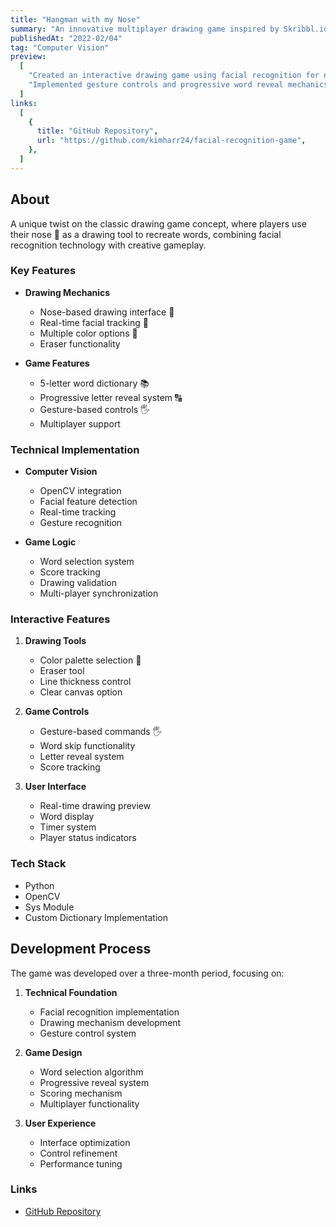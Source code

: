 ```yaml
---
title: "Hangman with my Nose"
summary: "An innovative multiplayer drawing game inspired by Skribbl.io, using facial recognition for nose-based drawing"
publishedAt: "2022-02/04"
tag: "Computer Vision"
preview:
  [
    "Created an interactive drawing game using facial recognition for nose tracking",
    "Implemented gesture controls and progressive word reveal mechanics",
  ]
links:
  [
    {
      title: "GitHub Repository",
      url: "https://github.com/kimharr24/facial-recognition-game",
    },
  ]
---
```


## About

A unique twist on the classic drawing game concept, where players use their nose 👃 as a drawing tool to recreate words, combining facial recognition technology with creative gameplay.

### Key Features

- **Drawing Mechanics**

  - Nose-based drawing interface 👃
  - Real-time facial tracking 🙂
  - Multiple color options 🎨
  - Eraser functionality

- **Game Features**
  - 5-letter word dictionary 📚
  - Progressive letter reveal system 🔠
  - Gesture-based controls 🖐️
  - Multiplayer support

### Technical Implementation

- **Computer Vision**

  - OpenCV integration
  - Facial feature detection
  - Real-time tracking
  - Gesture recognition

- **Game Logic**
  - Word selection system
  - Score tracking
  - Drawing validation
  - Multi-player synchronization

### Interactive Features

1. **Drawing Tools**

   - Color palette selection 🎨
   - Eraser tool
   - Line thickness control
   - Clear canvas option

2. **Game Controls**

   - Gesture-based commands 🖐️
   - Word skip functionality
   - Letter reveal system
   - Score tracking

3. **User Interface**
   - Real-time drawing preview
   - Word display
   - Timer system
   - Player status indicators

### Tech Stack

- Python
- OpenCV
- Sys Module
- Custom Dictionary Implementation

## Development Process

The game was developed over a three-month period, focusing on:

1. **Technical Foundation**

   - Facial recognition implementation
   - Drawing mechanism development
   - Gesture control system

2. **Game Design**

   - Word selection algorithm
   - Progressive reveal system
   - Scoring mechanism
   - Multiplayer functionality

3. **User Experience**
   - Interface optimization
   - Control refinement
   - Performance tuning

### Links

- [GitHub Repository](https://github.com/kimharr24/facial-recognition-game)
